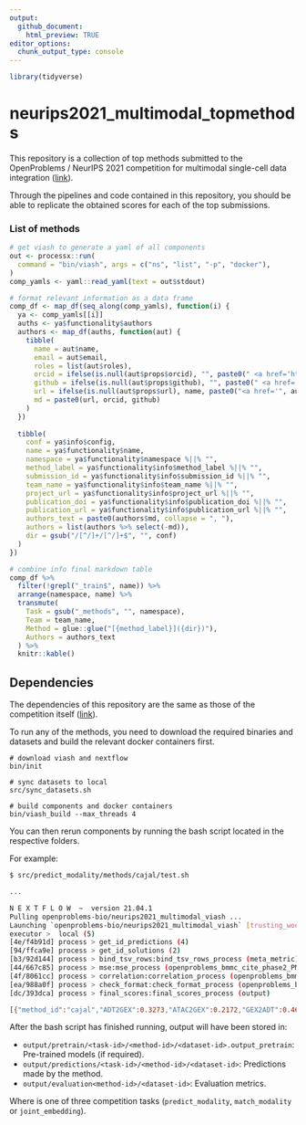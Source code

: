 ```yaml
---
output:
  github_document:
    html_preview: TRUE
editor_options: 
  chunk_output_type: console
---
```


<!-- README.md is auto-generated from README.Rmd. Do not edit README.md. -->

```r
library(tidyverse)
```
# neurips2021_multimodal_topmethods

This repository is a collection of top methods submitted to the OpenProblems / NeurIPS 2021 competition for multimodal single-cell data integration ([link](https://openproblems.bio/neurips_2021/)).

Through the pipelines and code contained in this repository, you should be able to replicate the obtained scores for each of the top submissions.

### List of methods

```r
# get viash to generate a yaml of all components
out <- processx::run(
  command = "bin/viash", args = c("ns", "list", "-p", "docker"),
)
comp_yamls <- yaml::read_yaml(text = out$stdout)
```

```r
# format relevant information as a data frame
comp_df <- map_df(seq_along(comp_yamls), function(i) {
  ya <- comp_yamls[[i]]
  auths <- ya$functionality$authors
  authors <- map_df(auths, function(aut) {
    tibble(
      name = aut$name,
      email = aut$email,
      roles = list(aut$roles),
      orcid = ifelse(is.null(aut$props$orcid), "", paste0(" <a href='https://orcid.org/", aut$props$orcid, "'><img src='resources/orcid_id.svg' height='16'></a>")),
      github = ifelse(is.null(aut$props$github), "", paste0(" <a href='https://github.com/", aut$props$github, "'><img src='resources/github_mark.svg' height='16'></a>")),
      url = ifelse(is.null(aut$props$url), name, paste0("<a href='", aut$props$url, "'>", name, "</a>")), 
      md = paste0(url, orcid, github)
    )
  })
  
  tibble(
    conf = ya$info$config,
    name = ya$functionality$name,
    namespace = ya$functionality$namespace %||% "",
    method_label = ya$functionality$info$method_label %||% "",
    submission_id = ya$functionality$info$submission_id %||% "",
    team_name = ya$functionality$info$team_name %||% "",
    project_url = ya$functionality$info$project_url %||% "",
    publication_doi = ya$functionality$info$publication_doi %||% "",
    publication_url = ya$functionality$info$publication_url %||% "",
    authors_text = paste0(authors$md, collapse = ", "),
    authors = list(authors %>% select(-md)),
    dir = gsub("/[^/]+/[^/]+$", "", conf)
  )
})

```

```r
# combine info final markdown table
comp_df %>% 
  filter(!grepl("_train$", name)) %>%
  arrange(namespace, name) %>% 
  transmute(
    Task = gsub("_methods", "", namespace),
    Team = team_name,
    Method = glue::glue("[{method_label}]({dir})"),
    Authors = authors_text
  ) %>% 
  knitr::kable()
```


## Dependencies

The dependencies of this repository are the same as those of the competition itself ([link](https://openproblems.bio/neurips_docs/submission/quickstart/#2-configure-your-local-environment)).

To run any of the methods, you need to download the required binaries and datasets and build the relevant docker containers first.
```
# download viash and nextflow
bin/init

# sync datasets to local
src/sync_datasets.sh

# build components and docker containers
bin/viash_build --max_threads 4
```

You can then rerun components by running the bash script located in the respective folders.

For example:

```bash
$ src/predict_modality/methods/cajal/test.sh

...

N E X T F L O W  ~  version 21.04.1
Pulling openproblems-bio/neurips2021_multimodal_viash ...
Launching `openproblems-bio/neurips2021_multimodal_viash` [trusting_woese] - revision: a28e0c22c5 [1.4.0]
executor >  local (5)
[4e/f4b91d] process > get_id_predictions (4)                                                            [100%] 4 of 4, cached: 3 ✔
[94/ffca9e] process > get_id_solutions (2)                                                              [100%] 4 of 4, cached: 4 ✔
[b3/92d144] process > bind_tsv_rows:bind_tsv_rows_process (meta_metric)                                 [100%] 1 of 1, cached: 1 ✔
[44/667c85] process > mse:mse_process (openproblems_bmmc_cite_phase2_PM_gex2adt)                        [100%] 4 of 4, cached: 3 ✔
[4f/8061cc] process > correlation:correlation_process (openproblems_bmmc_cite_phase2_PM_gex2adt)        [100%] 4 of 4, cached: 3 ✔
[ea/988a0f] process > check_format:check_format_process (openproblems_bmmc_cite_phase2_PM_gex2adt)      [100%] 4 of 4, cached: 3 ✔
[dc/393dca] process > final_scores:final_scores_process (output)                                        [100%] 1 of 1 ✔

[{"method_id":"cajal","ADT2GEX":0.3273,"ATAC2GEX":0.2172,"GEX2ADT":0.4613,"GEX2ATAC":0.178,"Overall":0.2959}]
```

After the bash script has finished running, output will have been stored in:

* `output/pretrain/<task-id>/<method-id>/<dataset-id>.output_pretrain`: Pre-trained models (if required).
* `output/predictions/<task-id>/<method-id>/<dataset-id>`: Predictions made by the method.
* `output/evaluation<method-id>/<dataset-id>`: Evaluation metrics.

Where <task-id> is one of three competition tasks (`predict_modality`, `match_modality` or `joint_embedding`).
